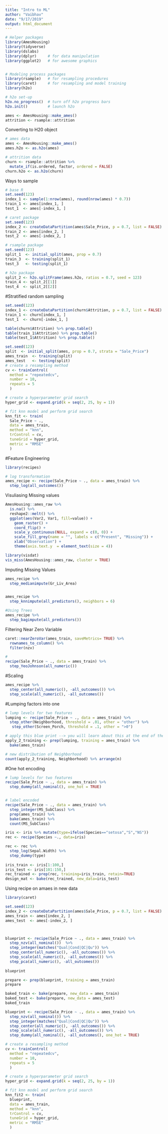 ---
title: "Intro to ML"
author: "Vaibhav"
date: "9/17/2019"
output: html_document
---

```{r}
# Helper packages
library(AmesHousing)
library(tidyverse)
library(dslabs)
library(dplyr)     # for data manipulation
library(ggplot2)   # for awesome graphics


# Modeling process packages
library(rsample)   # for resampling procedures
library(caret)     # for resampling and model training
library(h2o)  

# h2o set-up 
h2o.no_progress()  # turn off h2o progress bars
h2o.init()         # launch h2o

ames <- AmesHousing::make_ames()
attrition <- rsample::attrition
```


Converting to H20 object
```{r}
# ames data
ames <- AmesHousing::make_ames()
ames.h2o <- as.h2o(ames)

# attrition data
churn <- rsample::attrition %>% 
  mutate_if(is.ordered, factor, ordered = FALSE)
churn.h2o <- as.h2o(churn)
```


Ways to sample 
```{r}
# base R
set.seed(123)
index_1 <- sample(1:nrow(ames), round(nrow(ames) * 0.7))
train_1 <- ames[index_1, ]
test_1  <- ames[-index_1, ]

# caret package
set.seed(123)
index_2 <- createDataPartition(ames$Sale_Price, p = 0.7, list = FALSE)
train_2 <- ames[index_2, ]
test_2  <- ames[-index_2, ]

# rsample package
set.seed(123)
split_1  <- initial_split(ames, prop = 0.7)
train_3  <- training(split_1)
test_3   <- testing(split_1)

# h2o package
split_2 <- h2o.splitFrame(ames.h2o, ratios = 0.7, seed = 123)
train_4 <- split_2[[1]]
test_4  <- split_2[[2]]
```


#Stratified random sampling
```{r}

set.seed(123)
index_1 <- createDataPartition(churn$Attrition, p = 0.7, list = FALSE)
train_1 <- churn[index_1, ]
test_1  <- churn[-index_1, ]

table(churn$Attrition) %>% prop.table()
table(train_1$Attrition) %>% prop.table()
table(test_1$Attrition) %>% prop.table()

```


```{r}
set.seed(123)
split  <- initial_split(ames, prop = 0.7, strata = "Sale_Price")
ames_train  <- training(split)
ames_test   <- testing(split)
# create a resampling method
cv <- trainControl(
  method = "repeatedcv", 
  number = 10, 
  repeats = 5
  )

# create a hyperparameter grid search
hyper_grid <- expand.grid(k = seq(2, 25, by = 1))

# fit knn model and perform grid search
knn_fit <- train(
  Sale_Price ~ ., 
  data = ames_train, 
  method = "knn", 
  trControl = cv, 
  tuneGrid = hyper_grid,
  metric = "RMSE"
  )
```



#Feature Engineering
```{r}
library(recipes)

# log transformation
ames_recipe <- recipe(Sale_Price ~ ., data = ames_train) %>%
  step_log(all_outcomes())


```


Visuliasing Missing values 
```{r}
AmesHousing::ames_raw %>%
  is.na() %>%
  reshape2::melt() %>%
  ggplot(aes(Var2, Var1, fill=value)) + 
    geom_raster() + 
    coord_flip() +
    scale_y_continuous(NULL, expand = c(0, 0)) +
    scale_fill_grey(name = "", labels = c("Present", "Missing")) +
    xlab("Observation") +
    theme(axis.text.y  = element_text(size = 4))

library(visdat)
vis_miss(AmesHousing::ames_raw, cluster = TRUE)

```


Imputing Missing Values
```{r}

ames_recipe %>%
  step_medianimpute(Gr_Liv_Area)


ames_recipe %>%
  step_knnimpute(all_predictors(), neighbors = 6)

#Using Trees
ames_recipe %>%
  step_bagimpute(all_predictors())
```

Filtering Near Zero Variable
```{r}
caret::nearZeroVar(ames_train, saveMetrics= TRUE) %>% 
  rownames_to_column() %>% 
  filter(nzv)

#
recipe(Sale_Price ~ ., data = ames_train) %>%
  step_YeoJohnson(all_numeric())
```

#Scaling
```{r}
ames_recipe %>%
  step_center(all_numeric(), -all_outcomes()) %>%
  step_scale(all_numeric(), -all_outcomes())
```

#Lumping factors into one
```{r}
# lump levels for two features
lumping <- recipe(Sale_Price ~ ., data = ames_train) %>%
  step_other(Neighborhood, threshold = .01, other = "other") %>%
   step_other(Screen_Porch, threshold = .1, other = ">0")

# apply this blue print --> you will learn about this at the end of the chapter
apply_2_training <- prep(lumping, training = ames_train) %>%
  bake(ames_train)

# new distribution of Neighborhood
count(apply_2_training, Neighborhood) %>% arrange(n)
```

#One hot encoding
```{r}
# lump levels for two features
recipe(Sale_Price ~ ., data = ames_train) %>%
  step_dummy(all_nominal(), one_hot = TRUE)


# label encoded
recipe(Sale_Price ~ ., data = ames_train) %>%
  step_integer(MS_SubClass) %>%
  prep(ames_train) %>%
  bake(ames_train) %>%
  count(MS_SubClass)
```



```{r}
iris <- iris %>% mutate(type=ifelse(Species=="setosa","S","NS"))
rec <- recipe(Species ~., data=iris)  

rec <- rec %>% 
  step_log(Sepal.Width) %>% 
  step_dummy(type)
  
iris_train <- iris[1:100,]
iris_test <- iris[101:150,]
rec_trained <- prep(rec, training=iris_train, retain=TRUE)
design_mat <- bake(rec_trained, new_data=iris_test)
```

Using recipe on amaes in new data
```{r}
library(caret)

set.seed(123)
index_2 <- createDataPartition(ames$Sale_Price, p = 0.7, list = FALSE)
ames_train <- ames[index_2, ]
ames_test  <- ames[-index_2, ]



blueprint <- recipe(Sale_Price ~ ., data = ames_train) %>%
  step_nzv(all_nominal())  %>%
  step_integer(matches("Qual|Cond|QC|Qu")) %>%
  step_center(all_numeric(), -all_outcomes()) %>%
  step_scale(all_numeric(), -all_outcomes()) %>%
  step_pca(all_numeric(), -all_outcomes())
  
blueprint

prepare <- prep(blueprint, training = ames_train)
prepare

baked_train <- bake(prepare, new_data = ames_train)
baked_test <- bake(prepare, new_data = ames_test)
baked_train
```


```{r}
blueprint <- recipe(Sale_Price ~ ., data = ames_train) %>%
  step_nzv(all_nominal()) %>%
  step_integer(matches("Qual|Cond|QC|Qu")) %>%
  step_center(all_numeric(), -all_outcomes()) %>%
  step_scale(all_numeric(), -all_outcomes()) %>%
  step_dummy(all_nominal(), -all_outcomes(), one_hot = TRUE)

# create a resampling method
cv <- trainControl(
  method = "repeatedcv", 
  number = 10, 
  repeats = 5
  )

# create a hyperparameter grid search
hyper_grid <- expand.grid(k = seq(2, 25, by = 1))

# fit knn model and perform grid search
knn_fit2 <- train(
  blueprint, 
  data = ames_train, 
  method = "knn", 
  trControl = cv, 
  tuneGrid = hyper_grid,
  metric = "RMSE"
  )
```

